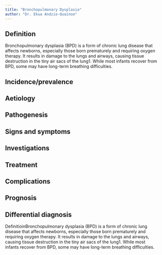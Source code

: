 ```yaml
---
title: "Bronchopulmonary Dysplasia"
author: "Dr. Ekua Andzie-Quainoo"
---
```


## Definition
Bronchopulmonary dysplasia (BPD) is a form of chronic lung disease that affects newborns, especially those born prematurely and requiring oxygen therapy. It results in damage to the lungs and airways, causing tissue destruction in the tiny air sacs of the lung1. While most infants recover from BPD, some may have long-term breathing difficulties.

## Incidence/prevalence
## Aetiology 
## Pathogenesis
## Signs and symptoms
## Investigations
## Treatment
## Complications
## Prognosis
## Differential diagnosis
DefinitioinBronchopulmonary dysplasia (BPD) is a form of chronic lung disease that affects newborns, especially those born prematurely and requiring oxygen therapy. It results in damage to the lungs and airways, causing tissue destruction in the tiny air sacs of the lung1. While most infants recover from BPD, some may have long-term breathing difficulties.
